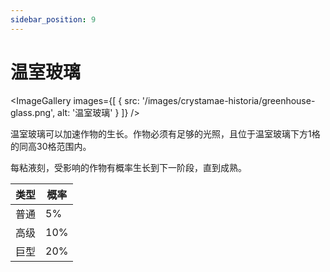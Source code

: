 ```yaml
---
sidebar_position: 9
---
```



# 温室玻璃

<ImageGallery images={[
  { src: '/images/crystamae-historia/greenhouse-glass.png', alt: '温室玻璃' }
]} />

温室玻璃可以加速作物的生长。作物必须有足够的光照，且位于温室玻璃下方1格的同高30格范围内。

每粘液刻，受影响的作物有概率生长到下一阶段，直到成熟。

| 类型 | 概率 |
| --- | --- |
| 普通 | 5% |
| 高级 | 10% |
| 巨型 | 20% |
